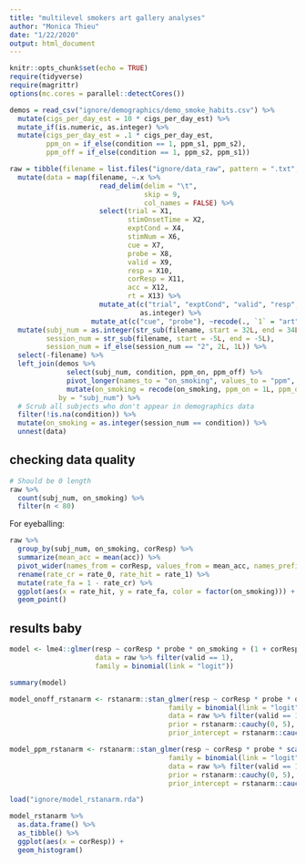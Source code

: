 ```yaml
---
title: "multilevel smokers art gallery analyses"
author: "Monica Thieu"
date: "1/22/2020"
output: html_document
---
```


```r
knitr::opts_chunk$set(echo = TRUE)
require(tidyverse)
require(magrittr)
options(mc.cores = parallel::detectCores())

demos = read_csv("ignore/demographics/demo_smoke_habits.csv") %>%
  mutate(cigs_per_day_est = 10 * cigs_per_day_est) %>%
  mutate_if(is.numeric, as.integer) %>%
  mutate(cigs_per_day_est = .1 * cigs_per_day_est,
         ppm_on = if_else(condition == 1, ppm_s1, ppm_s2),
         ppm_off = if_else(condition == 1, ppm_s2, ppm_s1))

raw = tibble(filename = list.files("ignore/data_raw", pattern = ".txt", full.names = TRUE)) %>%
  mutate(data = map(filename, ~.x %>%
                      read_delim(delim = "\t",
                                 skip = 9,
                                 col_names = FALSE) %>%
                      select(trial = X1,
                             stimOnsetTime = X2,
                             exptCond = X4,
                             stimNum = X6,
                             cue = X7,
                             probe = X8,
                             valid = X9,
                             resp = X10,
                             corResp = X11,
                             acc = X12,
                             rt = X13) %>%
                      mutate_at(c("trial", "exptCond", "valid", "resp", "corResp", "acc"),
                                as.integer) %>%
                    mutate_at(c("cue", "probe"), ~recode(., `1` = "art", `2` = "room")))) %>%
  mutate(subj_num = as.integer(str_sub(filename, start = 32L, end = 34L)),
         session_num = str_sub(filename, start = -5L, end = -5L),
         session_num = if_else(session_num == "2", 2L, 1L)) %>%
  select(-filename) %>%
  left_join(demos %>%
              select(subj_num, condition, ppm_on, ppm_off) %>%
              pivot_longer(names_to = "on_smoking", values_to = "ppm", cols = starts_with("ppm")) %>% 
              mutate(on_smoking = recode(on_smoking, ppm_on = 1L, ppm_off = 0L)),
            by = "subj_num") %>%
  # Scrub all subjects who don't appear in demographics data
  filter(!is.na(condition)) %>%
  mutate(on_smoking = as.integer(session_num == condition)) %>%
  unnest(data)
```

## checking data quality

```r
# Should be 0 length
raw %>%
  count(subj_num, on_smoking) %>%
  filter(n < 80)
```

For eyeballing:

```r
raw %>%
  group_by(subj_num, on_smoking, corResp) %>%
  summarize(mean_acc = mean(acc)) %>%
  pivot_wider(names_from = corResp, values_from = mean_acc, names_prefix = "rate_") %>%
  rename(rate_cr = rate_0, rate_hit = rate_1) %>%
  mutate(rate_fa = 1 - rate_cr) %>%
  ggplot(aes(x = rate_hit, y = rate_fa, color = factor(on_smoking))) +
  geom_point()
```



## results baby

```r
model <- lme4::glmer(resp ~ corResp * probe * on_smoking + (1 + corResp | subj_num),
                     data = raw %>% filter(valid == 1),
                     family = binomial(link = "logit"))
```

```r
summary(model)
```

```r
model_onoff_rstanarm <- rstanarm::stan_glmer(resp ~ corResp * probe * on_smoking + (1 + corResp | subj_num),
                                       family = binomial(link = "logit"),
                                       data = raw %>% filter(valid == 1, exptCond == 1),
                                       prior = rstanarm::cauchy(0, 5),
                                       prior_intercept = rstanarm::cauchy(0, 5))

model_ppm_rstanarm <- rstanarm::stan_glmer(resp ~ corResp * probe * scale(ppm) + (1 + corResp | subj_num),
                                       family = binomial(link = "logit"),
                                       data = raw %>% filter(valid == 1, exptCond == 1),
                                       prior = rstanarm::cauchy(0, 5),
                                       prior_intercept = rstanarm::cauchy(0, 5))
```

```r
load("ignore/model_rstanarm.rda")
```

```r
model_rstanarm %>%
  as.data.frame() %>%
  as_tibble() %>%
  ggplot(aes(x = corResp)) +
  geom_histogram()
```

